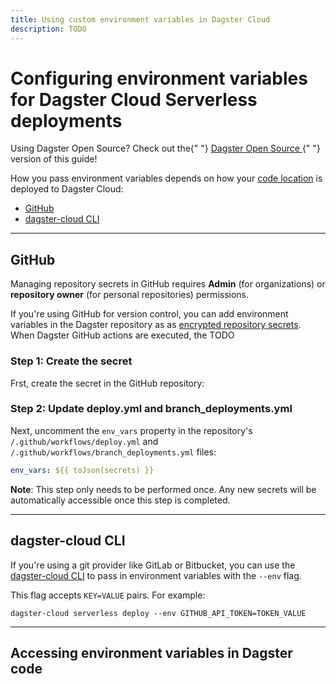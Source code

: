 ```yaml
---
title: Using custom environment variables in Dagster Cloud
description: TODO
---
```


# Configuring environment variables for Dagster Cloud Serverless deployments

<Note>
  Using Dagster Open Source? Check out the{" "}
  <a href="/guides/dagster/using-environment-variables-and-secrets-in-dagster-os">
    Dagster Open Source
  </a>{" "}
  version of this guide!
</Note>

How you pass environment variables depends on how your [code location](/dagster-cloud/developing-testing/code-locations) is deployed to Dagster Cloud:

- [GitHub](#github)
- [dagster-cloud CLI](#dagster-cloud-cli)

---

## GitHub

<Note>
  Managing repository secrets in GitHub requires <strong>Admin</strong> (for
  organizations) or <strong>repository owner</strong> (for personal
  repositories) permissions.
</Note>

If you're using GitHub for version control, you can add environment variables in the Dagster repository as as [encrypted repository secrets](https://docs.github.com/en/actions/security-guides/encrypted-secrets#about-encrypted-secrets). When Dagster GitHub actions are executed, the TODO

### Step 1: Create the secret

Frst, create the secret in the GitHub repository:

<AddGitubRepositorySecret />

### Step 2: Update deploy.yml and branch_deployments.yml

Next, uncomment the `env_vars` property in the repository's `/.github/workflows/deploy.yml` and `/.github/workflows/branch_deployments.yml` files:

```yaml
env_vars: ${{ toJson(secrets) }}
```

**Note**: This step only needs to be performed once. Any new secrets will be automatically accessible once this step is completed.

---

## dagster-cloud CLI

If you're using a git provider like GitLab or Bitbucket, you can use the [dagster-cloud CLI](/dagster-cloud/developing-testing/dagster-cloud-cli) to pass in environment variables with the `--env` flag.

This flag accepts `KEY=VALUE` pairs. For example:

```shell
dagster-cloud serverless deploy --env GITHUB_API_TOKEN=TOKEN_VALUE
```

---

## Accessing environment variables in Dagster code
